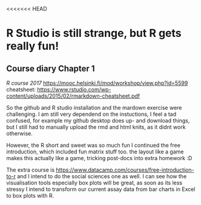 <<<<<<< HEAD

# R Studio is still strange, but R gets really fun!

## Course diary Chapter 1

*R course 2017*
<https://mooc.helsinki.fi/mod/workshop/view.php?id=5599>
cheatsheet:  <https://www.rstudio.com/wp-content/uploads/2015/02/rmarkdown-cheatsheet.pdf>

So the github and R studio installation and the mardown exercise were challenging. I am still very dependend on the instuctions, I feel a tad confused, for example my github desktop does up- and download things, but I still had to manually upload the rmd and html knits, as it didnt work otherwise.

However, the R short and sweet was so much fun I continued the free introduction, which included fun matrix stuff too. the layout like a game makes this actually like a game, tricking post-docs into extra homework :D

The extra course is <https://www.datacamp.com/courses/free-introduction-to-r> and I intend to do the social sciences one as well. I can see how the visualisation tools especially box plots will be great, as soon as its less stressy I intend to transform our current assay data from bar charts in Excel to box plots with R. 